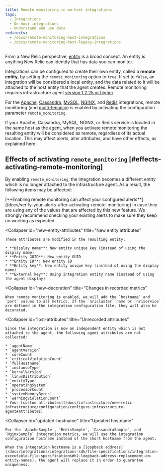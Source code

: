 ```yaml
---
title: Remote monitoring in on-host integrations
tags:
  - Integrations
  - On-host integrations
  - Understand and use data
redirects:
  - /docs/remote-monitoring-host-integrations
  - /docs/remote-monitoring-host-legacy-integrations
---
```


From a New Relic perspective, [entity](/docs/new-relic-one/use-new-relic-one/core-concepts/what-entity-new-relic#what-is-entity) is a broad concept. An entity is anything New Relic can identify that has data you can monitor.

Integrations can be configured to create their own entity, called a **remote entity,** by setting the `remote_monitoring` option to `true`. If set to `false`, an integration will be considered a local entity, and the data related to it will be attached to the host entity that the agent creates. Remote monitoring requires infrastructure agent [version 1.2.25 or higher](/docs/release-notes/infrastructure-release-notes/infrastructure-agent-release-notes).

For the [Apache](/docs/integrations/host-integrations/host-integrations-list/apache-monitoring-integration), [Cassandra](/docs/integrations/host-integrations/host-integrations-list/cassandra-monitoring-integration), [MySQL](/docs/integrations/host-integrations/host-integrations-list/mysql-monitoring-integration), [NGINX](/docs/integrations/host-integrations/host-integrations-list/nginx-monitoring-integration), and [Redis](/docs/integrations/host-integrations/host-integrations-list/redis-monitoring-integration) integrations, remote monitoring (and [multi-tenancy](https://docs.newrelic.com/docs/integrations/host-integrations/getting-started/introduction-host-integrations#multiple-instances)) is enabled by activating the configuration parameter `remote_monitoring`.

<Callout variant="important">
  If your Apache, Cassandra, MySQL, NGINX, or Redis service is located in the same host as the agent, when you activate remote monitoring the resulting entity will be considered as remote, regardless of its actual location. This may affect alerts, alter attributes, and have other effects, as explained here.
</Callout>

## Effects of activating `remote_monitoring` [#effects-activating-remote-monitoring]

By enabling `remote_monitoring`, the integration becomes a different entity which is no longer attached to the infrastructure agent. As a result, the following items may be affected:

<CollapserGroup>
  <Collapser
    id="verify-alerts"
    title="Alert verification"
  >
    [**Enabling remote monitoring can affect your configured alerts**](/docs/verify-your-alerts-after-activating-remote-monitoring) in case they are using any of the values that are affected by this new feature. We strongly recommend checking your existing alerts to make sure they keep on working as expected.
  </Collapser>

  <Collapser
    id="new-entity-attributes"
    title="New entity attributes"
  >
    These attributes are modified in the resulting entity:

    * **Display name**: New entity unique key (instead of using the display name)
    * **Entity GUID**: New entity GUID
    * **Entity ID**: New entity ID
    * **Entity key**: New entity unique key (instead of using the display name)
    * **External key**: Using integration entity name (instead of using the agent display)
  </Collapser>

  <Collapser
    id="new-decoration"
    title="Changes in recorded metrics"
  >
    When remote monitoring is enabled, we will add the `hostname` and `port` values to all metrics. If the `nricluster` name or `nriservice` are defined in the integration configuration file, they will also be decorated.
  </Collapser>

  <Collapser
    id="lost-attributes"
    title="Unrecorded attributes"
  >
    Since the integration is now an independent entity which is not attached to the agent, the following agent attributes are not collected:

    * `agentName`
    * `agentVersion`
    * `coreCount`
    * `criticalViolationCount`
    * `fullHostname`
    * `instanceType`
    * `kernelVersion`
    * `linuxDistribution`
    * `entityType`
    * `operatingSystem`
    * `processorCount`
    * `systemMemoryBytes`
    * `warningViolationCount`
    * Your [custom attributes](/docs/infrastructure/new-relic-infrastructure/configuration/configure-infrastructure-agent#attributes)
  </Collapser>

  <Collapser
    id="updated-hostname"
    title="Updated hostname"
  >
    For the `ApacheSample`, `RedisSample`, `CassandraSample`, and `NginxSample` integration metrics, we will use the integration configuration hostname instead of the short hostname from the agent.

    When the integration hostname is a [loopback address](/docs/integrations/integrations-sdk/file-specifications/integration-executable-file-specifications#h2-loopback-address-replacement-on-entity-names), the agent will replace it in order to guarantee uniqueness.
  </Collapser>
</CollapserGroup>
